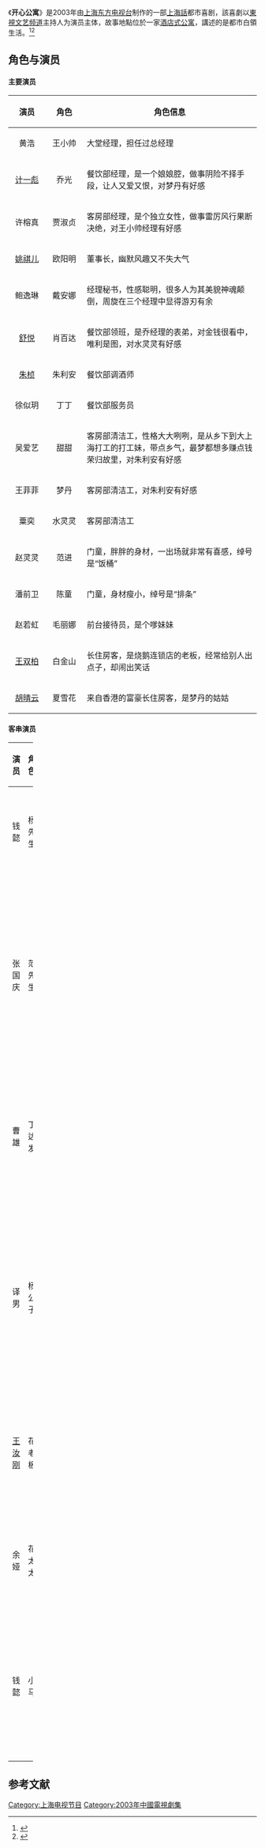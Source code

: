 {{电视节目信息框
| 名称 = 开心公寓<ref>{{Cite AV media|title=开心公寓片头演职人员表|url=https://www.bilibili.com/video/BV1dC4y1t72G|publisher=[[上海东方电视台|上海东方电视台]]|accessdate=2020-08-22}}</ref>
| 总导演 = 屠耀麟
| 总编剧 = 沈刚
| 责任编辑 = 徐皓
| 导演 = 沈光炜，沈荣海 等
| 监制 = 张建明
| 总监制 = 黎瑞刚，滕俊杰
| 作词 = [[张海宁|张海宁]]
| 作曲 = 于志强
| 演唱 = 李海云，陶琼
| 国家 = {{PRC}}
| 类型 = 海派都市轻喜剧
}}

《'''开心公寓'''》是2003年由[[上海东方电视台|上海东方电视台]]制作的一部[[上海話|上海話]]都市喜剧，該喜劇以[[東視文艺频道|東視文艺频道]]主持人为演员主体，故事地點位於一家[[酒店式公寓|酒店式公寓]]，講述的是都市白領生活。<ref>{{cite news |title=主持人展才华赢观众"开心公寓"首开风险承诺 |url=https://sh.sina.com.cn/news/20031015/165520279.shtml |publisher=新民晚報 |accessdate=2021-06-02 |archive-date=2021-06-03 |archive-url=https://web.archive.org/web/20210603172358/https://sh.sina.com.cn/news/20031015/165520279.shtml |dead-url=no }}</ref><ref>{{Cite web|title=开心公寓 (豆瓣)|url=https://movie.douban.com/subject/4233920/|accessdate=2020-08-10|work=movie.douban.com}}</ref>

== 角色与演员 ==

==== 主要演员 ====
{| class="wikitable"
! width="15%" |演员
! width="15%" |角色
! width="70%" |角色信息
|-
| align="center" |黄浩
| align="center" |王小帅
|大堂经理，担任过总经理
|-
| align="center" |[[计一彪|计一彪]]
| align="center" |乔光
|餐饮部经理，是一个娘娘腔，做事阴险不择手段，让人又爱又恨，对梦丹有好感
|-
| align="center" |许榕真
| align="center" |贾淑贞
|客房部经理，是个独立女性，做事雷厉风行果断决绝，对王小帅经理有好感
|-
| align="center" |[[姚祺儿|姚祺儿]]
| align="center" |欧阳明
|董事长，幽默风趣又不失大气
|-
| align="center" |鲍逸琳
| align="center" |戴安娜
|经理秘书，性感聪明，很多人为其美貌神魂颠倒，周旋在三个经理中显得游刃有余
|-
| align="center" |[[舒悦|舒悦]]
| align="center" |肖百达
|餐饮部领班，是乔经理的表弟，对金钱很看中，唯利是图，对水灵灵有好感
|-
| align="center" |[[朱桢_(主持人)|朱桢]]
| align="center" |朱利安
|餐饮部调酒师
|-
| align="center" |徐似玥
| align="center" |丁丁
|餐饮部服务员
|-
| align="center" |吴爱艺
| align="center" |甜甜
|客房部清洁工，性格大大咧咧，是从乡下到大上海打工的打工妹，带点乡气，最梦都想多赚点钱荣归故里，对朱利安有好感
|-
| align="center" |王菲菲
| align="center" |梦丹
|客房部清洁工，对朱利安有好感
|-
| align="center" |粟奕
| align="center" |水灵灵
|客房部清洁工
|-
| align="center" |赵灵灵
| align="center" |范进
|门童，胖胖的身材，一出场就非常有喜感，绰号是“饭桶”
|-
| align="center" |潘前卫
| align="center" |陈童
|门童，身材瘦小，绰号是“排条”
|-
| align="center" |赵若虹
| align="center" |毛丽娜
|前台接待员，是个嗲妹妹
|-
| align="center" |[[王双柏|王双柏]]
| align="center" |白金山
|长住房客，是烧鹅连锁店的老板，经常给别人出点子，却闹出笑话
|-
| align="center" |[[胡晴云|胡晴云]]
| align="center" |夏雪花
|来自香港的富豪长住房客，是梦丹的姑姑
|}

==== 客串演员 ====
{| class="wikitable" width="100%"
! width="15%" |演员
! width="15%" |角色
! width="20%" |出现集数
! width="50%" |角色信息
|-
| align="center" |钱懿
| align="center" |杨先生
|第113集 假定性爱情（上）
|餐饮部吧台收银机修理工
|-
| align="center" |张国庆
| align="center" |范先生
|第116~118集 巧治酸太太
|刁钻酸女人范太太的丈夫，为人友善热情，与范太太形成鲜明对比
|-
| align="center" |曹雄
| align="center" |丁达发
|第140集 我不做王总好多天（上）
|开心公寓供货商“忘不了”饮料公司总经理
|-
| align="center" |译男
| align="center" |杨公子
|第143~145集 浪子回头
|杨氏投资银行继承人，曾经是个败家子，但到开心公寓后改过自新
|-
| align="center" |[[王汝刚|王汝刚]]
| align="center" |花老板
| rowspan="2" |第152~154集 巧惩花老板
|陈童的表娘舅，一位好色的大老板
|-
| align="center" |余娅
| align="center" |花太太
|陈童的表舅妈，花老板的妻子
|-
| align="center" |钱懿
| align="center" |小马
|第164~166集 真假千金
|林董事长雇佣的保镖，看管董事长的千金林珑小姐
|}

==参考文献==
{{reflist}}

[[Category:上海电视节目|Category:上海电视节目]]
[[Category:2003年中國電視劇集|Category:2003年中國電視劇集]]